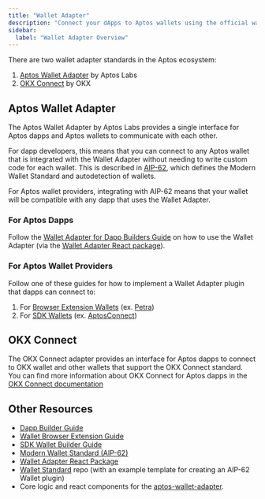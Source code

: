 ```yaml
---
title: "Wallet Adapter"
description: "Connect your dApps to Aptos wallets using the official wallet adapter standards and integration guides"
sidebar:
  label: "Wallet Adapter Overview"
---
```


There are two wallet adapter standards in the Aptos ecosystem:

1. [Aptos Wallet Adapter](#aptos-wallet-adapter) by Aptos Labs
2. [OKX Connect](#okx-connect) by OKX

## Aptos Wallet Adapter

The Aptos Wallet Adapter by Aptos Labs provides a single interface for Aptos
dapps and Aptos wallets to communicate with each other.

For dapp developers, this means that you can connect to any Aptos wallet that is
integrated with the Wallet Adapter without needing to write custom code for each
wallet.  This is described in [AIP-62](https://github.com/aptos-foundation/AIPs/blob/main/aips/aip-62.md),
which defines the Modern Wallet Standard and autodetection of wallets.

For Aptos wallet providers, integrating with AIP-62 means that your wallet will
be compatible with any dapp that uses the Wallet Adapter.

### For Aptos Dapps

Follow the [Wallet Adapter for Dapp Builders Guide](/build/sdks/wallet-adapter/dapp) on how to use the
Wallet Adapter (via the [Wallet Adapter React package](https://github.com/aptos-labs/aptos-wallet-adapter/tree/main/packages/wallet-adapter-react)).

### For Aptos Wallet Providers

Follow one of these guides for how to implement a Wallet Adapter plugin that
dapps can connect to:

1. For [Browser Extension Wallets](/build/sdks/wallet-adapter/browser-extension-wallets) (ex. [Petra](https://chromewebstore.google.com/detail/petra-aptos-wallet/ejjladinnckdgjemekebdpeokbikhfci?hl=en))
2. For [SDK Wallets](/build/sdks/wallet-adapter/wallets) (ex. [AptosConnect](https://aptosconnect.app))

## OKX Connect

The OKX Connect adapter provides an interface for Aptos dapps to connect to OKX
wallet and other wallets that support the OKX Connect standard.  You can find
more information about OKX Connect for Aptos dapps in the [OKX Connect documentation](https://web3.okx.com/build/dev-docs/sdks/app-connect-aptos)

## Other Resources

- [Dapp Builder Guide](/build/sdks/wallet-adapter/dapp)
- [Wallet Browser Extension Guide](/build/sdks/wallet-adapter/browser-extension-wallets)
- [SDK Wallet Builder Guide](/build/sdks/wallet-adapter/wallets)
- [Modern Wallet Standard (AIP-62)](https://github.com/aptos-foundation/AIPs/blob/1bd0c41971701e54cf35da86c2877e58be61ee38/aips/aip-62.md)
- [Wallet Adapter React Package](https://github.com/aptos-labs/aptos-wallet-adapter/tree/main/packages/wallet-adapter-react)
- [Wallet Standard](https://github.com/aptos-labs/wallet-standard/tree/main) repo (with an example template for creating an AIP-62 Wallet plugin)
- Core logic and react components for the [aptos-wallet-adapter](https://github.com/aptos-labs/aptos-wallet-adapter).
